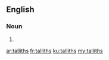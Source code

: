 ==English==

===Noun===
{{head|en}}

# {{plural of|tallith}}

[[ar:talliths]]
[[fr:talliths]]
[[ku:talliths]]
[[my:talliths]]